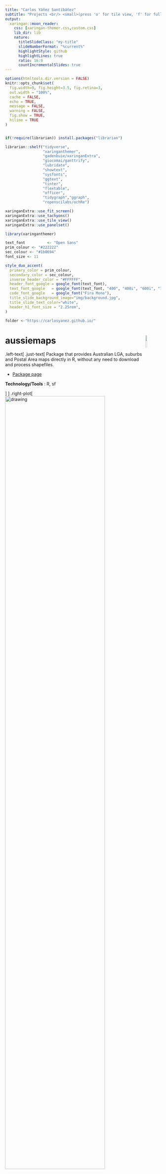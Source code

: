 ```yaml
---
title: "Carlos Yáñez Santibáñez"
subtitle: "Projects <br/> <small>(press 'o' for tile view, 'f' for full screen)</small>"  
output:
  xaringan::moon_reader:
    css: [xaringan-themer.css,custom.css]
    lib_dir: lib
    nature:
      titleSlideClass: "my-title"
      slideNumberFormat: "%current%"
      highlightStyle: github
      highlightLines: true
      ratio: 16:9
      countIncrementalSlides: true
---
```


```r
options(htmltools.dir.version = FALSE)
knitr::opts_chunk$set(
  fig.width=9, fig.height=3.5, fig.retina=3,
  out.width = "100%",
  cache = FALSE,
  echo = TRUE,
  message = FALSE, 
  warning = FALSE,
  fig.show = TRUE,
  hiline = TRUE
)


if(!require(librarian)) install.packages("librarian")

librarian::shelf("tidyverse",
                 "xaringanthemer",
                 "gadenbuie/xaringanExtra",
                 "giocomai/ganttrify",
                 "lubridate",
                 "showtext",
                 "sysfonts",
                 "ggtext",
                 "tinter",
                 "flextable",
                 "officer",
                 "tidygraph","ggraph",
                 "ropenscilabs/ochRe")

xaringanExtra::use_fit_screen()
xaringanExtra::use_tachyons()
xaringanExtra::use_tile_view()
xaringanExtra::use_panelset()
```

```r
library(xaringanthemer)

text_font          <- "Open Sans"
prim_colour <- "#222222"
sec_colour <- "#1b0694"
font_size <- 11

style_duo_accent(
  primary_color = prim_colour,
  secondary_color = sec_colour,
  inverse_header_color = "#FFFFFF",
  header_font_google = google_font(text_font),
  text_font_google   = google_font(text_font, "400", "400i", "600i", "700"),
  code_font_google   = google_font("Fira Mono"),
  title_slide_background_image="img/background.jpg",
  title_slide_text_color="white",
  header_h1_font_size = "2.25rem",
)

folder <-"https://carlosyanez.github.io/"

```

# aussiemaps <img src="https://github.com/carlosyanez/aussiemaps/raw/master/img/hexSticker.png" width = "10%" height = "10%" align="right" />

.left-text[
.just-text[
Package that provides Australian LGA, suburbs and Postal Area maps directly in R, without any need to download and process shapefiles.

* [Package page](https://carlosyanez.github.io/aussiemaps)

**Technology/Tools** : R, sf

]
]
.right-plot[
<img src="https://github.com/carlosyanez/aussiemaps/raw/master/img/map2.png" alt="drawing"  class="center" style="width:80%;"/>



]
---
# Mock Presentation – Bicycle Maintenance
.left-text[
.just-text[
Analysis of bicycle utilisation in a big metropolitan area. Presentation created for MOOC (Strategic Business Analytics Specialization, by ESSEC Business School on Coursera).

* [Report](https://github.com/carlosyanez/Bicycle-Maintenance/blob/master/Bike_Maintenance.pdf)
* [Code](https://github.com/carlosyanez/Bicycle-Maintenance)

**Technology/Tools** : R Markdown , converted to PowerPoint presentation

]
]
.right-plot[
<img src="`r str_c(folder,"img/","Bike_Maintenance-1024x575.png")`" alt="drawing"  class="center" style="width:110%;"/>
]

---
# (Yet Another) Movie Recommendation Engine
.left-text[
.just-text[
Refinement of movie recommendation engine. Done as part of Data Science Professional Certificate MOOC (HarvardX on edX). Data sourced from movielens dataset.

* [Report](https://github.com/carlosyanez/Movielens-10-M-Recommendation/blob/master/Movielens_Recommender_Report.pdf)
* [Code](https://github.com/carlosyanez/Movielens-10-M-Recommendation)

**Technology/Tools** : R, caret package

]
]
.right-plot[
<img src="`r str_c(folder,"img/","Recommendation-Engine-1024x506.png")`" alt="drawing"  class="center" style="width:110%;"/>
]

---
# Tweet Classification – Catastrophe or Not?
.left-text[
.just-text[
Simple machine learning model used to predict whether a particular tweet is related to a disaster/catastrophic event. Data set source here. Report created for Data Science Professional Certificate MOOC (HarvardX on edX).

* [Report](https://github.com/carlosyanez/Tweets_Catastrophe_Classification/blob/master/Twitter_Classifier.pdf)
* [Coded](https://github.com/carlosyanez/Tweets_Catastrophe_Classification)

**Technology/Tools** : 	R , caret package
]

]
.right-plot[
<img src="`r str_c(folder,"img/","Twitter-Classifier-1024x632.png")`" alt="drawing"  class="center" style="width:110%;"/>
]
---
# PM Dashboard with Shiny
.left-text[
.just-text[
Proof of concept at building a simple reporting dashboard for a PM/PMO handling multiple projects, allowing both a “synoptic” for reporting and a deep dive for day-to-day project management.
Application built to gather project data from Trello or Excel spreadsheets.]

* [Demo](https://carlosyanezs.shinyapps.io/PMDashboard/)
* [Code](https://github.com/carlosyanez/pm-dashboard)


**Technology/Tools** : R Shiny,semantic dashboard,flexdashbaord, plumber, docker
]

.right-plot[
<img src="`r str_c(folder,"img/","pm_dashboardpng-1024x483.png")`" alt="drawing"  class="center" style="width:110%;"/>
]

---
# Historic UK Weather Report with Shiny

.left-text[
.just-text[
Application developed as assignment for Masters of Data Analytics at the University of Glasgow, displaying historical data for weather stations across the UK. Chart changes based on stations and variables selected. Dynamic MS Word report generated on-demand, based on selection. 


* [Application](https://carlosyanezs.shinyapps.io/Weather_App_UoG/)
* [Code](https://github.com/carlosyanez/UoG_R_Project)


**Technology/Tools** : R Shiny, rmarkdown, officer, ggiraph, leaflet
]
]
.right-plot[
<img src="`r str_c(folder,"img/","uofg_weather_app.png")`" class="center" style="width:110%;"/>
]


---
# Shiny Dashboard – Covid Tracker (Austria)
.left-text[
.just-text[
Dashboard to track daily covid cases reported in Austria. Dashboard allows to filter by date and federal state. Includes charts tracking active cases, new infections, testing stats and hospital utilisation.
Additionally an R script was developed to download and prepare the data.

* [Dashboard](https://carlosyanezs.shinyapps.io/Covid_in_Austria/)
* [Code](https://github.com/carlosyanez/Covid-Austria-Tracker-Code)

**Technology/Tools** : R Shiny, flexdashboard, plotly for R.

]
]
.right-plot[
<img src="`r str_c(folder,"img/","Covid_Tracker_Shiny-1024x515.png")`" alt="drawing"  class="center" style="width:110%;"/>
]

---
# Service Desk Dashboard with Tableau
.left-text[
Sample service desk daily dashboard, created with Tableau Public.

* [Dashboard](https://public.tableau.com/profile/carlos.y.ez.santib.ez#!/vizhome/ServiceDeskDashboard_16061702442780/TicketTracking)
* [R Code](https://github.com/carlosyanez/Snippets/tree/main/Incident_Log)

**Technology/Tools** : Tools/Technology	Tableau Public, R (data load)


]
.right-plot[
<img src="`r str_c(folder,"img/","Service-Desk-Dashboard-Tableau-1024x533.png")`" alt="drawing"  class="center" style="width:110%;"/>
]

---
# Service Desk Dashboard with PowerBI
.left-text[
.just-text[
Sample service desk daily dashboard, created with Power BI.

* [Dashboard](https://app.powerbi.com/view?r=eyJrIjoiMmU5ODlkZWMtZDcwMi00OTM1LTlhZmEtZmEzOTdhNzZjODQxIiwidCI6IjQyZDhhYmJhLTMzYTAtNDU1NS05NWY3LWU5YmE1YzZjYzFkNyIsImMiOjl9)


**Technology/Tools** : Power BI

]
]
.right-plot[
<img src="`r str_c(folder,"img/","Service-Desk-Dashboard-PowerBI-1024x555.png")`" alt="drawing"  class="center" style="width:110%;"/>
]
---
# Visualisations (Tweets)

Charts usually shared on .emp-italic[[Twitter](https://twitter.com/carlosyanez)].

.panelset[
.panel[.panel-name[1]
.column-third[ ![](https://github.com/carlosyanez/Snippets/raw/main/tidytuesday/2021-04-20/netflix_categories.png)]
.column-third[ ![](https://github.com/carlosyanez/Snippets/raw/main/barbecues/barbeques.png)
]
.column-third[ ![](https://github.com/carlosyanez/Snippets/raw/main/tidytuesday/2021-04-06/deforestation.png) ]
]
.panel[.panel-name[2]
.column-third[ ![](https://github.com/carlosyanez/Snippets/raw/main/tidytuesday/2021-04-13/post_office_route66.png)]
.column-third[ ![](https://github.com/carlosyanez/Snippets/raw/main/micf_venues/micf_venues.png)
]
.column-third[ ![](https://github.com/carlosyanez/Snippets/raw/main/Renewables/renewables.png)]
]
.panel[.panel-name[3]
.column-third[ <img src=https://github.com/carlosyanez/Snippets/raw/main/bushfires_au2020_eu/bushfires2020.png  width="60%" align="center"/>]
.column-third[ ![](https://github.com/carlosyanez/Snippets/raw/main/melbourne_trails/melbourne_trail.png)
]
.column-third[ <img src=https://github.com/carlosyanez/Snippets/raw/main/temp_rodelillo/max_temp_rodelillo.png  width="100%" align="center"/> ]
]
]





